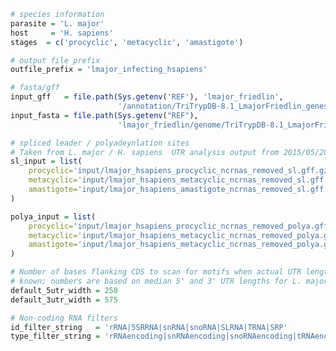 ```r
# species information
parasite = 'L. major'
host     = 'H. sapiens'
stages  = c('procyclic', 'metacyclic', 'amastigote')

# output file prefix
outfile_prefix = 'lmajor_infecting_hsapiens'

# fasta/gff
input_gff   = file.path(Sys.getenv('REF'), 'lmajor_friedlin',
                        '/annotation/TriTrypDB-8.1_LmajorFriedlin_genes_plus_unannotated.gff')
input_fasta = file.path(Sys.getenv("REF"), 
                        'lmajor_friedlin/genome/TriTrypDB-8.1_LmajorFriedlin_Genome.fasta')

# spliced leader / polyadeynlation sites
# Taken from L. major / H. sapiens  UTR analysis output from 2015/05/20
sl_input = list(
    procyclic='input/lmajor_hsapiens_procyclic_ncrnas_removed_sl.gff.gz',
    metacyclic='input/lmajor_hsapiens_metacyclic_ncrnas_removed_sl.gff.gz',
    amastigote='input/lmajor_hsapiens_amastigote_ncrnas_removed_sl.gff.gz'
)

polya_input = list(
    procyclic='input/lmajor_hsapiens_procyclic_ncrnas_removed_polya.gff.gz',
    metacyclic='input/lmajor_hsapiens_metacyclic_ncrnas_removed_polya.gff.gz',
    amastigote='input/lmajor_hsapiens_metacyclic_ncrnas_removed_polya.gff.gz'
)

# Number of bases flanking CDS to scan for motifs when actual UTR length is not
# known; numbers are based on median 5' and 3' UTR lengths for L. major
default_5utr_width = 250
default_3utr_width = 575

# Non-coding RNA filters
id_filter_string   = 'rRNA|5SRRNA|snRNA|snoRNA|SLRNA|TRNA|SRP'
type_filter_string = 'rRNAencoding|snRNAencoding|snoRNAencoding|tRNAencoding'
```
